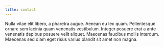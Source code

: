 ```yaml
---
title: contact
---
```


Nulla vitae elit libero, a pharetra augue. Aenean eu leo quam. Pellentesque ornare sem lacinia quam venenatis vestibulum. Integer posuere erat a ante venenatis dapibus posuere velit aliquet. Maecenas faucibus mollis interdum. Maecenas sed diam eget risus varius blandit sit amet non magna.
